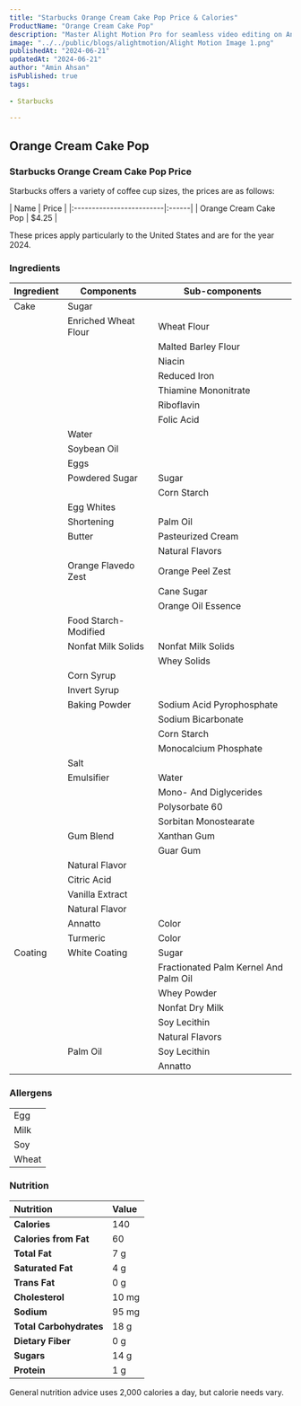 ```yaml
---
title: "Starbucks Orange Cream Cake Pop Price & Calories"
ProductName: "Orange Cream Cake Pop" 
description: "Master Alight Motion Pro for seamless video editing on Android, iOS, and Tablets with our ultimate guide, unlocking advanced features and elevating your skills in 2024!"
image: "../../public/blogs/alightmotion/Alight Motion Image 1.png"
publishedAt: "2024-06-21"
updatedAt: "2024-06-21"
author: "Amin Ahsan"
isPublished: true
tags:
 
- Starbucks
      
---
```


## Orange Cream Cake Pop 
  
### Starbucks Orange Cream Cake Pop Price

Starbucks offers a variety of coffee cup sizes, the prices are as follows:

<div style={{width:"300px"}}>
| Name                     | Price |
|:-------------------------|:------|
| Orange Cream Cake Pop    | $4.25 |
</div>

These prices apply particularly to the United States and are for the year 2024.

### Ingredients
| Ingredient              | Components                         | Sub-components  |
|-------------------------|------------------------------------|-----------------|
| Cake                    | Sugar                              |                 |
|                         | Enriched Wheat Flour               | Wheat Flour     |
|                         |                                    | Malted Barley Flour |
|                         |                                    | Niacin          |
|                         |                                    | Reduced Iron    |
|                         |                                    | Thiamine Mononitrate |
|                         |                                    | Riboflavin      |
|                         |                                    | Folic Acid      |
|                         | Water                              |                 |
|                         | Soybean Oil                        |                 |
|                         | Eggs                               |                 |
|                         | Powdered Sugar                     | Sugar           |
|                         |                                    | Corn Starch     |
|                         | Egg Whites                         |                 |
|                         | Shortening                         | Palm Oil        |
|                         | Butter                             | Pasteurized Cream |
|                         |                                    | Natural Flavors |
|                         | Orange Flavedo Zest                | Orange Peel Zest |
|                         |                                    | Cane Sugar      |
|                         |                                    | Orange Oil Essence |
|                         | Food Starch-Modified               |                 |
|                         | Nonfat Milk Solids                 | Nonfat Milk Solids |
|                         |                                    | Whey Solids     |
|                         | Corn Syrup                         |                 |
|                         | Invert Syrup                       |                 |
|                         | Baking Powder                      | Sodium Acid Pyrophosphate |
|                         |                                    | Sodium Bicarbonate |
|                         |                                    | Corn Starch     |
|                         |                                    | Monocalcium Phosphate |
|                         | Salt                               |                 |
|                         | Emulsifier                         | Water           |
|                         |                                    | Mono- And Diglycerides |
|                         |                                    | Polysorbate 60  |
|                         |                                    | Sorbitan Monostearate |
|                         | Gum Blend                          | Xanthan Gum     |
|                         |                                    | Guar Gum        |
|                         | Natural Flavor                     |                 |
|                         | Citric Acid                        |                 |
|                         | Vanilla Extract                    |                 |
|                         | Natural Flavor                     |                 |
|                         | Annatto                            | Color           |
|                         | Turmeric                           | Color           |
| Coating                 | White Coating                      | Sugar           |
|                         |                                    | Fractionated Palm Kernel And Palm Oil |
|                         |                                    | Whey Powder     |
|                         |                                    | Nonfat Dry Milk |
|                         |                                    | Soy Lecithin    |
|                         |                                    | Natural Flavors |
|                         | Palm Oil                           | Soy Lecithin    |
|                         |                                    | Annatto         |


### Allergens
|                      |
|----------------------|
| Egg                  |
| Milk                  |
| Soy                  |
| Wheat                  |


### Nutrition

| Nutrition            | Value       | 
|:---------------------|:-------------|
| **Calories**         | 140         |
| **Calories from Fat**| 60          |
| **Total Fat**        | 7 g         |
| **Saturated Fat**    | 4 g         |
| **Trans Fat**        | 0 g         |
| **Cholesterol**      | 10 mg       |
| **Sodium**           | 95 mg       |
| **Total Carbohydrates** | 18 g    | 
| **Dietary Fiber**    | 0 g         |
| **Sugars**           | 14 g        |
| **Protein**          | 1 g         |


 General nutrition advice uses 2,000 calories a day, but calorie needs vary.    